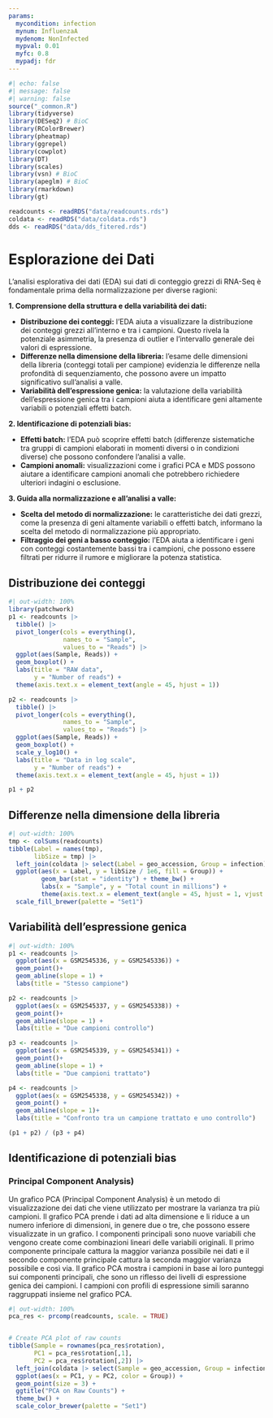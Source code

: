 ```yaml
---
params:
  mycondition: infection
  mynum: InfluenzaA
  mydenom: NonInfected
  mypval: 0.01
  myfc: 0.8
  mypadj: fdr
---
```


```r
#| echo: false
#| message: false
#| warning: false
source("_common.R")
library(tidyverse)
library(DESeq2) # BioC
library(RColorBrewer)
library(pheatmap)
library(ggrepel)
library(cowplot)
library(DT)
library(scales)
library(vsn) # BioC
library(apeglm) # BioC
library(rmarkdown)
library(gt)

readcounts <- readRDS("data/readcounts.rds")
coldata <- readRDS("data/coldata.rds")
dds <- readRDS("data/dds_fitered.rds")
```

# Esplorazione dei Dati {#sec-preproc-edaraw}

L'analisi esplorativa dei dati (EDA) sui dati di conteggio grezzi di RNA-Seq è fondamentale prima della normalizzazione per diverse ragioni:

**1. Comprensione della struttura e della variabilità dei dati:**

-   **Distribuzione dei conteggi:** l'EDA aiuta a visualizzare la distribuzione dei conteggi grezzi all'interno e tra i campioni. Questo rivela la potenziale asimmetria, la presenza di outlier e l'intervallo generale dei valori di espressione.
-   **Differenze nella dimensione della libreria:** l'esame delle dimensioni della libreria (conteggi totali per campione) evidenzia le differenze nella profondità di sequenziamento, che possono avere un impatto significativo sull'analisi a valle.
-   **Variabilità dell'espressione genica:** la valutazione della variabilità dell'espressione genica tra i campioni aiuta a identificare geni altamente variabili o potenziali effetti batch.

**2. Identificazione di potenziali bias:**

-   **Effetti batch:** l'EDA può scoprire effetti batch (differenze sistematiche tra gruppi di campioni elaborati in momenti diversi o in condizioni diverse) che possono confondere l'analisi a valle.
-   **Campioni anomali:** visualizzazioni come i grafici PCA e MDS possono aiutare a identificare campioni anomali che potrebbero richiedere ulteriori indagini o esclusione.

**3. Guida alla normalizzazione e all'analisi a valle:**

-   **Scelta del metodo di normalizzazione:** le caratteristiche dei dati grezzi, come la presenza di geni altamente variabili o effetti batch, informano la scelta del metodo di normalizzazione più appropriato.
-   **Filtraggio dei geni a basso conteggio:** l'EDA aiuta a identificare i geni con conteggi costantemente bassi tra i campioni, che possono essere filtrati per ridurre il rumore e migliorare la potenza statistica.


## Distribuzione dei conteggi

```r
#| out-width: 100%
library(patchwork)
p1 <- readcounts |> 
  tibble() |> 
  pivot_longer(cols = everything(),
               names_to = "Sample",
               values_to = "Reads") |> 
  ggplot(aes(Sample, Reads)) +
  geom_boxplot() +
  labs(title = "RAW data",
       y = "Number of reads") +
  theme(axis.text.x = element_text(angle = 45, hjust = 1))

p2 <- readcounts |> 
  tibble() |> 
  pivot_longer(cols = everything(),
               names_to = "Sample",
               values_to = "Reads") |> 
  ggplot(aes(Sample, Reads)) +
  geom_boxplot() +
  scale_y_log10() +
  labs(title = "Data in log scale",
       y = "Number of reads") +
  theme(axis.text.x = element_text(angle = 45, hjust = 1))

p1 + p2
```

## Differenze nella dimensione della libreria

```r
#| out-width: 100%
tmp <- colSums(readcounts) 
tibble(Label = names(tmp),
       libSize = tmp) |>
  left_join(coldata |> select(Label = geo_accession, Group = infection)) |> 
  ggplot(aes(x = Label, y = libSize / 1e6, fill = Group)) + 
         geom_bar(stat = "identity") + theme_bw() + 
         labs(x = "Sample", y = "Total count in millions") + 
         theme(axis.text.x = element_text(angle = 45, hjust = 1, vjust = 1)) +
  scale_fill_brewer(palette = "Set1")
```

## Variabilità dell'espressione genica

```r
#| out-width: 100%
p1 <- readcounts |> 
  ggplot(aes(x = GSM2545336, y = GSM2545336)) +
  geom_point()+
  geom_abline(slope = 1) +
  labs(title = "Stesso campione")

p2 <- readcounts |> 
  ggplot(aes(x = GSM2545337, y = GSM2545338)) +
  geom_point()+
  geom_abline(slope = 1) +
  labs(title = "Due campioni controllo")

p3 <- readcounts |> 
  ggplot(aes(x = GSM2545339, y = GSM2545341)) +
  geom_point()+
  geom_abline(slope = 1) +
  labs(title = "Due campioni trattato")

p4 <- readcounts |> 
  ggplot(aes(x = GSM2545338, y = GSM2545342)) +
  geom_point() +
  geom_abline(slope = 1)+
  labs(title = "Confronto tra un campione trattato e uno controllo")

(p1 + p2) / (p3 + p4)
```

## Identificazione di potenziali bias 

### Principal Component Analysis)

Un grafico PCA (Principal Component Analysis) è un metodo di visualizzazione dei dati che viene utilizzato per mostrare la varianza tra più campioni. Il grafico PCA prende i dati ad alta dimensione e li riduce a un numero inferiore di dimensioni, in genere due o tre, che possono essere visualizzate in un grafico. I componenti principali sono nuove variabili che vengono create come combinazioni lineari delle variabili originali. Il primo componente principale cattura la maggior varianza possibile nei dati e il secondo componente principale cattura la seconda maggior varianza possibile e così via. Il grafico PCA mostra i campioni in base ai loro punteggi sui componenti principali, che sono un riflesso dei livelli di espressione genica dei campioni. I campioni con profili di espressione simili saranno raggruppati insieme nel grafico PCA.

```r
#| out-width: 100%
pca_res <- prcomp(readcounts, scale. = TRUE)


# Create PCA plot of raw counts
tibble(Sample = rownames(pca_res$rotation),
       PC1 = pca_res$rotation[,1],
       PC2 = pca_res$rotation[,2]) |> 
  left_join(coldata |> select(Sample = geo_accession, Group = infection)) |> 
  ggplot(aes(x = PC1, y = PC2, color = Group)) +
  geom_point(size = 3) +
  ggtitle("PCA on Raw Counts") +
  theme_bw() +
  scale_color_brewer(palette = "Set1")
```
